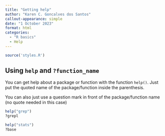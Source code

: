 ```yaml
---
title: "Getting help"
author: "Karen C. Goncalves dos Santos"
callout-appearance: simple
date: "1 October 2023"
format: html
categories:
  - "R basics"
  - Help
---
```


```r
source('styles.R')
```

## Using `help` and `?function_name` 


You can get help about a package or function with the function `help()`. Just put the quoted name of the package/function inside the parenthesis.

You can also just use a question mark in front of the package/function name (no quote needed in this case)

``` .r
help("grep")
?grepl

help("stats")
?base
```
